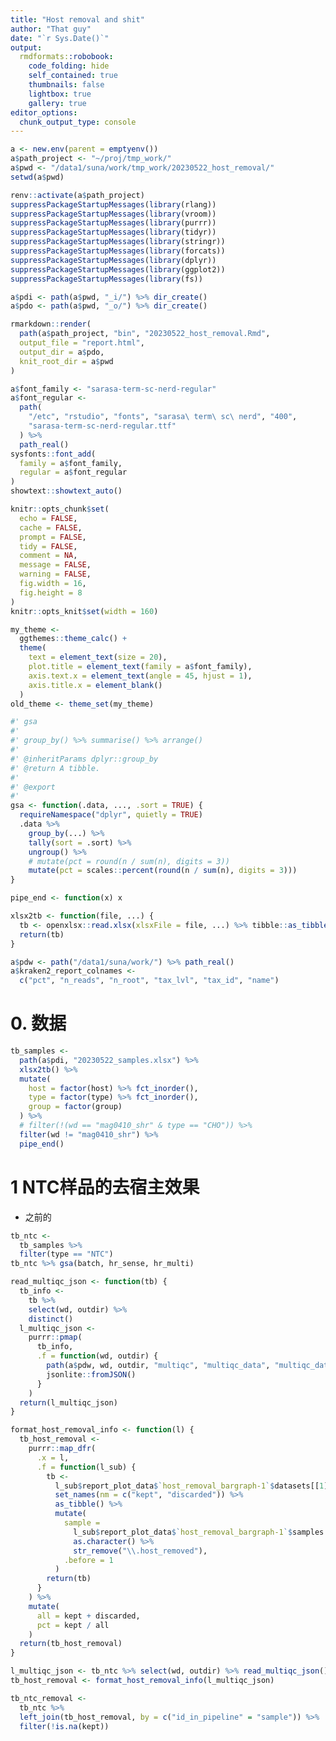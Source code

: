 ```yaml
---
title: "Host removal and shit"
author: "That guy"
date: "`r Sys.Date()`"
output:
  rmdformats::robobook:
    code_folding: hide
    self_contained: true
    thumbnails: false
    lightbox: true
    gallery: true
editor_options: 
  chunk_output_type: console
---
```


```r
a <- new.env(parent = emptyenv())
a$path_project <- "~/proj/tmp_work/"
a$pwd <- "/data1/suna/work/tmp_work/20230522_host_removal/"
setwd(a$pwd)

renv::activate(a$path_project)
suppressPackageStartupMessages(library(rlang))
suppressPackageStartupMessages(library(vroom))
suppressPackageStartupMessages(library(purrr))
suppressPackageStartupMessages(library(tidyr))
suppressPackageStartupMessages(library(stringr))
suppressPackageStartupMessages(library(forcats))
suppressPackageStartupMessages(library(dplyr))
suppressPackageStartupMessages(library(ggplot2))
suppressPackageStartupMessages(library(fs))

a$pdi <- path(a$pwd, "_i/") %>% dir_create()
a$pdo <- path(a$pwd, "_o/") %>% dir_create()
```

```r
rmarkdown::render(
  path(a$path_project, "bin", "20230522_host_removal.Rmd",
  output_file = "report.html",
  output_dir = a$pdo,
  knit_root_dir = a$pwd
)
```

```r
a$font_family <- "sarasa-term-sc-nerd-regular"
a$font_regular <- 
  path(
    "/etc", "rstudio", "fonts", "sarasa\ term\ sc\ nerd", "400",
    "sarasa-term-sc-nerd-regular.ttf"
  ) %>% 
  path_real()
sysfonts::font_add(
  family = a$font_family,
  regular = a$font_regular
)
showtext::showtext_auto()

knitr::opts_chunk$set(
  echo = FALSE,
  cache = FALSE,
  prompt = FALSE,
  tidy = FALSE,
  comment = NA,
  message = FALSE,
  warning = FALSE,
  fig.width = 16,
  fig.height = 8
)
knitr::opts_knit$set(width = 160)
```

```r
my_theme <- 
  ggthemes::theme_calc() +
  theme(
    text = element_text(size = 20),
    plot.title = element_text(family = a$font_family),
    axis.text.x = element_text(angle = 45, hjust = 1),
    axis.title.x = element_blank()
  )
old_theme <- theme_set(my_theme)
```

```r
#' gsa
#'
#' group_by() %>% summarise() %>% arrange()
#'
#' @inheritParams dplyr::group_by
#' @return A tibble.
#'
#' @export
#'
gsa <- function(.data, ..., .sort = TRUE) {
  requireNamespace("dplyr", quietly = TRUE)
  .data %>%
    group_by(...) %>%
    tally(sort = .sort) %>%
    ungroup() %>%
    # mutate(pct = round(n / sum(n), digits = 3))
    mutate(pct = scales::percent(round(n / sum(n), digits = 3)))
}

pipe_end <- function(x) x

xlsx2tb <- function(file, ...) {
  tb <- openxlsx::read.xlsx(xlsxFile = file, ...) %>% tibble::as_tibble()
  return(tb)
}
```

```r
a$pdw <- path("/data1/suna/work/") %>% path_real()
a$kraken2_report_colnames <-
  c("pct", "n_reads", "n_root", "tax_lvl", "tax_id", "name")
```

# 0. 数据

```r
tb_samples <- 
  path(a$pdi, "20230522_samples.xlsx") %>% 
  xlsx2tb() %>% 
  mutate(
    host = factor(host) %>% fct_inorder(),
    type = factor(type) %>% fct_inorder(),
    group = factor(group)
  ) %>% 
  # filter(!(wd == "mag0410_shr" & type == "CHO")) %>%
  filter(wd != "mag0410_shr") %>%
  pipe_end()
```

# 1 NTC样品的去宿主效果

- 之前的

```r
tb_ntc <- 
  tb_samples %>% 
  filter(type == "NTC")
tb_ntc %>% gsa(batch, hr_sense, hr_multi)
```

```r
read_multiqc_json <- function(tb) {
  tb_info <- 
    tb %>% 
    select(wd, outdir) %>% 
    distinct()
  l_multiqc_json <- 
    purrr::pmap(
      tb_info,
      .f = function(wd, outdir) {
        path(a$pdw, wd, outdir, "multiqc", "multiqc_data", "multiqc_data.json") %>% 
        jsonlite::fromJSON()
      }
    )
  return(l_multiqc_json)
}

format_host_removal_info <- function(l) {
  tb_host_removal <- 
    purrr::map_dfr(
      .x = l,
      .f = function(l_sub) {
        tb <- 
          l_sub$report_plot_data$`host_removal_bargraph-1`$datasets[[1]]$data %>% 
          set_names(nm = c("kept", "discarded")) %>% 
          as_tibble() %>% 
          mutate(
            sample = 
              l_sub$report_plot_data$`host_removal_bargraph-1`$samples %>%
              as.character() %>% 
              str_remove("\\.host_removed"),
            .before = 1
          )
        return(tb)
      }
    ) %>% 
    mutate(
      all = kept + discarded,
      pct = kept / all
    )
  return(tb_host_removal)
}

l_multiqc_json <- tb_ntc %>% select(wd, outdir) %>% read_multiqc_json()
tb_host_removal <- format_host_removal_info(l_multiqc_json)

tb_ntc_removal <- 
  tb_ntc %>% 
  left_join(tb_host_removal, by = c("id_in_pipeline" = "sample")) %>% 
  filter(!is.na(kept))
```

# 

